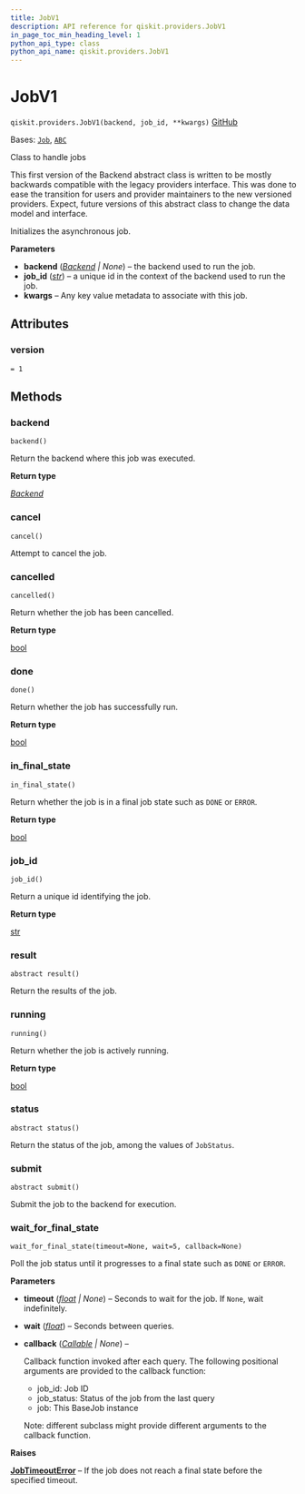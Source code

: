 ```yaml
---
title: JobV1
description: API reference for qiskit.providers.JobV1
in_page_toc_min_heading_level: 1
python_api_type: class
python_api_name: qiskit.providers.JobV1
---
```


# JobV1

<span id="qiskit.providers.JobV1" />

`qiskit.providers.JobV1(backend, job_id, **kwargs)` [GitHub](https://github.com/qiskit/qiskit/tree/stable/0.25/qiskit/providers/job.py "view source code")

Bases: [`Job`](qiskit.providers.Job "qiskit.providers.job.Job"), [`ABC`](https://docs.python.org/3/library/abc.html#abc.ABC "(in Python v3.12)")

Class to handle jobs

This first version of the Backend abstract class is written to be mostly backwards compatible with the legacy providers interface. This was done to ease the transition for users and provider maintainers to the new versioned providers. Expect, future versions of this abstract class to change the data model and interface.

Initializes the asynchronous job.

**Parameters**

*   **backend** ([*Backend*](qiskit.providers.Backend "qiskit.providers.backend.Backend") *| None*) – the backend used to run the job.
*   **job\_id** ([*str*](https://docs.python.org/3/library/stdtypes.html#str "(in Python v3.12)")) – a unique id in the context of the backend used to run the job.
*   **kwargs** – Any key value metadata to associate with this job.

## Attributes

<span id="qiskit.providers.JobV1.version" />

### version

`= 1`

## Methods

### backend

<span id="qiskit.providers.JobV1.backend" />

`backend()`

Return the backend where this job was executed.

**Return type**

[*Backend*](qiskit.providers.Backend "qiskit.providers.backend.Backend")

### cancel

<span id="qiskit.providers.JobV1.cancel" />

`cancel()`

Attempt to cancel the job.

### cancelled

<span id="qiskit.providers.JobV1.cancelled" />

`cancelled()`

Return whether the job has been cancelled.

**Return type**

[bool](https://docs.python.org/3/library/functions.html#bool "(in Python v3.12)")

### done

<span id="qiskit.providers.JobV1.done" />

`done()`

Return whether the job has successfully run.

**Return type**

[bool](https://docs.python.org/3/library/functions.html#bool "(in Python v3.12)")

### in\_final\_state

<span id="qiskit.providers.JobV1.in_final_state" />

`in_final_state()`

Return whether the job is in a final job state such as `DONE` or `ERROR`.

**Return type**

[bool](https://docs.python.org/3/library/functions.html#bool "(in Python v3.12)")

### job\_id

<span id="qiskit.providers.JobV1.job_id" />

`job_id()`

Return a unique id identifying the job.

**Return type**

[str](https://docs.python.org/3/library/stdtypes.html#str "(in Python v3.12)")

### result

<span id="qiskit.providers.JobV1.result" />

`abstract result()`

Return the results of the job.

### running

<span id="qiskit.providers.JobV1.running" />

`running()`

Return whether the job is actively running.

**Return type**

[bool](https://docs.python.org/3/library/functions.html#bool "(in Python v3.12)")

### status

<span id="qiskit.providers.JobV1.status" />

`abstract status()`

Return the status of the job, among the values of `JobStatus`.

### submit

<span id="qiskit.providers.JobV1.submit" />

`abstract submit()`

Submit the job to the backend for execution.

### wait\_for\_final\_state

<span id="qiskit.providers.JobV1.wait_for_final_state" />

`wait_for_final_state(timeout=None, wait=5, callback=None)`

Poll the job status until it progresses to a final state such as `DONE` or `ERROR`.

**Parameters**

*   **timeout** ([*float*](https://docs.python.org/3/library/functions.html#float "(in Python v3.12)") *| None*) – Seconds to wait for the job. If `None`, wait indefinitely.

*   **wait** ([*float*](https://docs.python.org/3/library/functions.html#float "(in Python v3.12)")) – Seconds between queries.

*   **callback** ([*Callable*](https://docs.python.org/3/library/typing.html#typing.Callable "(in Python v3.12)") *| None*) –

    Callback function invoked after each query. The following positional arguments are provided to the callback function:

    *   job\_id: Job ID
    *   job\_status: Status of the job from the last query
    *   job: This BaseJob instance

    Note: different subclass might provide different arguments to the callback function.

**Raises**

[**JobTimeoutError**](providers#qiskit.providers.JobTimeoutError "qiskit.providers.JobTimeoutError") – If the job does not reach a final state before the specified timeout.

